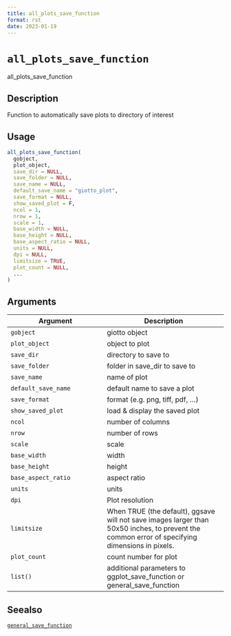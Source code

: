 ```yaml
--- 
title: all_plots_save_function 
format: rst 
date: 2023-01-19 
--- 
```

# `all_plots_save_function`

all_plots_save_function


## Description

Function to automatically save plots to directory of interest


## Usage

```r
all_plots_save_function(
  gobject,
  plot_object,
  save_dir = NULL,
  save_folder = NULL,
  save_name = NULL,
  default_save_name = "giotto_plot",
  save_format = NULL,
  show_saved_plot = F,
  ncol = 1,
  nrow = 1,
  scale = 1,
  base_width = NULL,
  base_height = NULL,
  base_aspect_ratio = NULL,
  units = NULL,
  dpi = NULL,
  limitsize = TRUE,
  plot_count = NULL,
  ...
)
```


## Arguments

Argument      |Description
------------- |----------------
`gobject`     |     giotto object
`plot_object`     |     object to plot
`save_dir`     |     directory to save to
`save_folder`     |     folder in save_dir to save to
`save_name`     |     name of plot
`default_save_name`     |     default name to save a plot
`save_format`     |     format (e.g. png, tiff, pdf, ...)
`show_saved_plot`     |     load & display the saved plot
`ncol`     |     number of columns
`nrow`     |     number of rows
`scale`     |     scale
`base_width`     |     width
`base_height`     |     height
`base_aspect_ratio`     |     aspect ratio
`units`     |     units
`dpi`     |     Plot resolution
`limitsize`     |     When TRUE (the default), ggsave will not save images larger than 50x50 inches, to prevent the common error of specifying dimensions in pixels.
`plot_count`     |     count number for plot
`list()`     |     additional parameters to ggplot_save_function or general_save_function


## Seealso

[`general_save_function`](#generalsavefunction)


